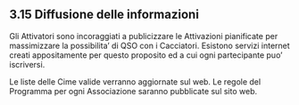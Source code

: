 ## 3.15 Diffusione delle informazioni

Gli Attivatori sono incoraggiati a publicizzare le Attivazioni pianificate per massimizzare la possibilita' di QSO con i Cacciatori. Esistono servizi internet creati appositamente per questo proposito ed a cui ogni partecipante puo' iscriversi.

Le liste delle Cime valide verranno aggiornate sul web. Le regole del Programma per ogni Associazione saranno pubblicate sul sito web.

